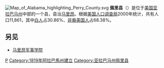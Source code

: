 {{NoteTA
|1=zh-cn:马里昂军事学院; zh-tw:馬里昂軍校;
}}
{{Otheruses|佩里縣|subject=美國亞拉巴馬州的一個縣|other=同名的縣}}
[[File:Map_of_Alabama_highlighting_Perry_County.svg|right]]
'''佩里县'''（{{lang-en|Perry County}}）是位于[[美国|美国]][[亚拉巴马州|亚拉巴马州]]中部的一个县，县治[[马里昂_(阿拉巴马州)|马里昂]]。根据[[美国人口调查局|美国人口调查局]]2000年统计，共有人口11,861，其中[[白人|白人]]占30.86%、[[非裔美国人|非裔美国人]]占68.38%。

==另见==
*[[马里昂军事学院|马里昂军事学院]]

{{佩里縣 (阿拉巴馬州)}}
{{Alabama}}
{{Alabama-stub}}

[[Category:亞拉巴馬州行政區劃|P]]
[[Category:1819年阿拉巴馬州建立|Category:1819年阿拉巴馬州建立]]
[[Category:亚拉巴马州佩里县|Category:亚拉巴马州佩里县]]